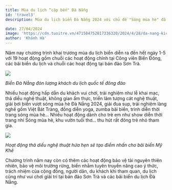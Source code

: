 ```yaml
---
title: Mùa du lịch “cập bến" Đà Nẵng
id: 'travel3'
description: Mùa du lịch biển Đà Nẵng 2024 với chủ đề "Sóng mùa hè" đã chính thức diễn ra tại Công viên Biển Đông từ tối 27/4.

date: 27/04/2024
image: 'https://cdn.tuoitre.vn/471584752817336320/2024/4/28/da-nang-kich-hoat-mua-du-lich-bien-nhieu-hoat-dong-cho-tre-em-va-moi-truong-anh-1-17142643521111628038080.jpg'
author: 'Khánh Hà'
---
```


Năm nay chương trình khai trương mùa du lịch biển diễn ra đến hết ngày 1-5 với 19 hoạt động gồm chuỗi các hoạt động chính tại Công viên Biển Đông, các bãi biển du lịch và chuỗi các hoạt động tại bán đảo Sơn Trà.

![](https://cdn.tuoitre.vn/471584752817336320/2024/4/28/da-nang-kich-hoat-mua-du-lich-bien-nhieu-hoat-dong-cho-tre-em-va-moi-truong-anh-1-17142643521111628038080.jpg)

_Biển Đà Nẵng đón lượng khách du lịch quốc tế đông đảo_

Nhiều hoạt động hấp dẫn du khách vui chơi, trải nghiệm như lễ khai mạc, thả diều nghệ thuật, không gian ẩm thực, triển lãm tượng cát nghệ thuật, giải bơi biển vượt sóng mùa hè Đà Nẵng 2024, giải đua sup, trải nghiệm làng nghề gốm Việt Bát Tràng, đồng diễn yoga, zumba bãi biển, trình diễn thời trang sóng mùa hè…
Nhiều hoạt động dành cho trẻ em như show diễn thời trang nhí Sóng mùa hè, khu vườn tuổi thơ... thu hút rất đông trẻ nhỏ tham gia.

![](https://cdn.tuoitre.vn/thumb_w/1100/471584752817336320/2024/4/28/da-nang-kich-hoat-mua-du-lich-bien-nhieu-hoat-dong-cho-tre-em-va-moi-truong-anh-9-1714264423611436915505.jpg)

_Hoạt động thả diều nghệ thuật hứa hẹn sẽ tạo điểm nhấn cho bãi biển Mỹ Khê_

Chương trình năm nay còn có thêm các hoạt động bảo vệ tài nguyên thiên nhiên, bảo vệ môi trường rừng, biển nhằm tuyên truyền nâng cao ý thức, trách nhiệm của cộng đồng, người dân, du khách khi tham quan, du lịch cũng như vui chơi giải trí tại bán đảo Sơn Trà và các bãi biển du lịch Đà Nẵng.
